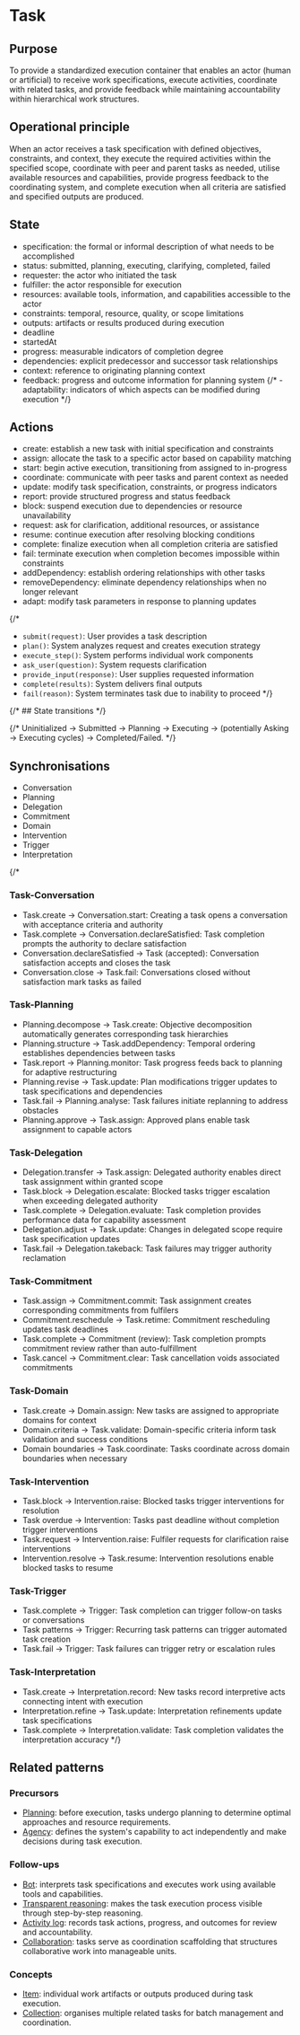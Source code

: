 
<Meta title="Concepts/Task" />

# Task

## Purpose

To provide a standardized execution container that enables an actor (human or artificial) to receive
work specifications, execute activities, coordinate with related tasks, and provide feedback
while maintaining accountability within hierarchical work structures.

## Operational principle

When an actor receives a task specification with defined objectives, constraints, and context,
they execute the required activities within the specified scope, coordinate with peer and parent tasks
as needed, utilise available resources and capabilities, provide progress feedback to the coordinating
system, and complete execution when all criteria are satisfied and specified outputs are produced.

## State

- specification: the formal or informal description of what needs to be accomplished
- status: submitted, planning, executing, clarifying, completed, failed
- requester: the actor who initiated the task
- fulfiller: the actor responsible for execution
- resources: available tools, information, and capabilities accessible to the actor
- constraints: temporal, resource, quality, or scope limitations
- outputs: artifacts or results produced during execution
- deadline
- startedAt
- progress: measurable indicators of completion degree
- dependencies: explicit predecessor and successor task relationships
- context: reference to originating planning context
- feedback: progress and outcome information for planning system
{/* - adaptability: indicators of which aspects can be modified during execution */}


## Actions

- create: establish a new task with initial specification and constraints
- assign: allocate the task to a specific actor based on capability matching
- start: begin active execution, transitioning from assigned to in-progress
- coordinate: communicate with peer tasks and parent context as needed
- update: modify task specification, constraints, or progress indicators
- report: provide structured progress and status feedback
- block: suspend execution due to dependencies or resource unavailability
- request: ask for clarification, additional resources, or assistance
- resume: continue execution after resolving blocking conditions
- complete: finalize execution when all completion criteria are satisfied
- fail: terminate execution when completion becomes impossible within constraints
- addDependency: establish ordering relationships with other tasks
- removeDependency: eliminate dependency relationships when no longer relevant
- adapt: modify task parameters in response to planning updates


{/*
- `submit(request)`: User provides a task description
- `plan()`: System analyzes request and creates execution strategy
- `execute_step()`: System performs individual work components
- `ask_user(question)`: System requests clarification
- `provide_input(response)`: User supplies requested information
- `complete(results)`: System delivers final outputs
- `fail(reason)`: System terminates task due to inability to proceed
*/}

 {/* ## State transitions */}

{/* Uninitialized → Submitted → Planning → Executing → (potentially Asking → Executing cycles) → Completed/Failed. */}

## Synchronisations

- Conversation
- Planning
- Delegation
- Commitment
- Domain
- Intervention
- Trigger
- Interpretation

{/*
### Task-Conversation
- Task.create → Conversation.start: Creating a task opens a conversation with acceptance criteria and authority
- Task.complete → Conversation.declareSatisfied: Task completion prompts the authority to declare satisfaction
- Conversation.declareSatisfied → Task (accepted): Conversation satisfaction accepts and closes the task
- Conversation.close → Task.fail: Conversations closed without satisfaction mark tasks as failed

### Task-Planning
- Planning.decompose → Task.create: Objective decomposition automatically generates corresponding task hierarchies
- Planning.structure → Task.addDependency: Temporal ordering establishes dependencies between tasks
- Task.report → Planning.monitor: Task progress feeds back to planning for adaptive restructuring
- Planning.revise → Task.update: Plan modifications trigger updates to task specifications and dependencies
- Task.fail → Planning.analyse: Task failures initiate replanning to address obstacles
- Planning.approve → Task.assign: Approved plans enable task assignment to capable actors

### Task-Delegation
- Delegation.transfer → Task.assign: Delegated authority enables direct task assignment within granted scope
- Task.block → Delegation.escalate: Blocked tasks trigger escalation when exceeding delegated authority
- Task.complete → Delegation.evaluate: Task completion provides performance data for capability assessment
- Delegation.adjust → Task.update: Changes in delegated scope require task specification updates
- Task.fail → Delegation.takeback: Task failures may trigger authority reclamation

### Task-Commitment
- Task.assign → Commitment.commit: Task assignment creates corresponding commitments from fulfilers
- Commitment.reschedule → Task.retime: Commitment rescheduling updates task deadlines
- Task.complete → Commitment (review): Task completion prompts commitment review rather than auto-fulfillment
- Task.cancel → Commitment.clear: Task cancellation voids associated commitments

### Task-Domain
- Task.create → Domain.assign: New tasks are assigned to appropriate domains for context
- Domain.criteria → Task.validate: Domain-specific criteria inform task validation and success conditions
- Domain boundaries → Task.coordinate: Tasks coordinate across domain boundaries when necessary

### Task-Intervention
- Task.block → Intervention.raise: Blocked tasks trigger interventions for resolution
- Task overdue → Intervention: Tasks past deadline without completion trigger interventions
- Task.request → Intervention.raise: Fulfiler requests for clarification raise interventions
- Intervention.resolve → Task.resume: Intervention resolutions enable blocked tasks to resume

### Task-Trigger
- Task.complete → Trigger: Task completion can trigger follow-on tasks or conversations
- Task patterns → Trigger: Recurring task patterns can trigger automated task creation
- Task.fail → Trigger: Task failures can trigger retry or escalation rules

### Task-Interpretation
- Task.create → Interpretation.record: New tasks record interpretive acts connecting intent with execution
- Interpretation.refine → Task.update: Interpretation refinements update task specifications
- Task.complete → Interpretation.validate: Task completion validates the interpretation accuracy
*/}

## Related patterns

### Precursors

- [Planning](../?path=/docs/concepts-planning--docs): before execution, tasks undergo planning to determine optimal approaches and resource requirements.
- [Agency](../?path=/docs/foundations-agency--docs): defines the system's capability to act independently and make decisions during task execution.

### Follow-ups

- [Bot](../?path=/docs/patterns-bot--docs): interprets task specifications and executes work using available tools and capabilities.
- [Transparent reasoning](../?path=/docs/patterns-communication-transparent-reasonining--docs): makes the task execution process visible through step-by-step reasoning.
- [Activity log](../?path=/docs/patterns-activity-log--docs): records task actions, progress, and outcomes for review and accountability.
- [Collaboration](../?path=/docs/patterns-collaboration--docs): tasks serve as coordination scaffolding that structures collaborative work into manageable units.

### Concepts

- [Item](../?path=/docs/concepts-item--docs): individual work artifacts or outputs produced during task execution.
- [Collection](../?path=/docs/concepts-collection--docs): organises multiple related tasks for batch management and coordination.
